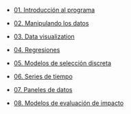 -   [01. Introducción al programa](../2023-06-14-01-introduccion-al-programa/index.qmd)

-   [02. Manipulando los datos](../2023-06-14-02-manipulando-los-datos/index.qmd)

-   [03. Data visualization](../2023-06-14-03-data-visualization/index.qmd)

-   [04. Regresiones](../2023-06-14-04-regresiones/index.qmd)

-   [05. Modelos de selección discreta](../2023-06-14-05-modelos-de-seleccion-discreta/index.qmd)

-   [06. Series de tiempo](../2023-06-14-06-series-de-tiempo/index.qmd)

-   [07. Paneles de datos](../2023-06-14-07-paneles-de-datos/index.qmd)

-   [08. Modelos de evaluación de impacto](../2023-06-14-08-modelos-de-evaluacion-de-impacto/index.qmd)